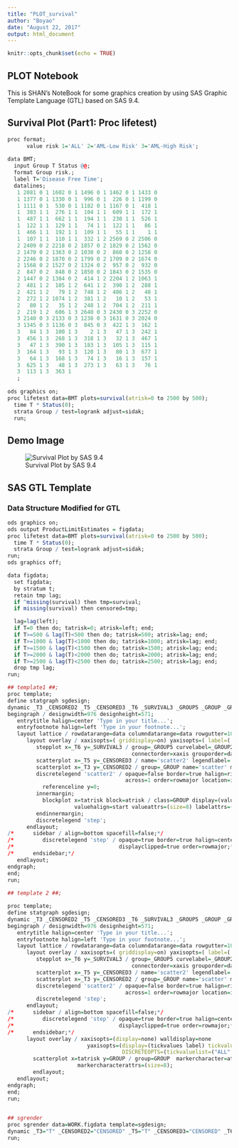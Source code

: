 ---
title: "PLOT_survival"
author: "Boyao"
date: "August 22, 2017"
output: html_document
---

```{r setup, include=FALSE}
knitr::opts_chunk$set(echo = TRUE)
```

## PLOT Notebook

This is SHAN's NoteBook for some graphics creation by using SAS Graphic Template Language (GTL) based on SAS 9.4. 

## Survival Plot (Part1: Proc lifetest)
```{r egine = 'sas',engine.path="C:/Program Files/SASHome/SASFoundation/9.4/sas.exe", eval = FALSE, hilang = 'sas'}

proc format;
      value risk 1='ALL' 2='AML-Low Risk' 3='AML-High Risk';
    
data BMT;
  input Group T Status @@;
  format Group risk.;
  label T='Disease Free Time';
  datalines;
   1 2081 0 1 1602 0 1 1496 0 1 1462 0 1 1433 0  
   1 1377 0 1 1330 0 1  996 0 1  226 0 1 1199 0
   1 1111 0 1  530 0 1 1182 0 1 1167 0 1  418 1
   1  383 1 1  276 1 1  104 1 1  609 1 1  172 1
   1  487 1 1  662 1 1  194 1 1  230 1 1  526 1
   1  122 1 1  129 1 1   74 1 1  122 1 1   86 1
   1  466 1 1  192 1 1  109 1 1   55 1 1    1 1
   1  107 1 1  110 1 1  332 1 2 2569 0 2 2506 0
   2 2409 0 2 2218 0 2 1857 0 2 1829 0 2 1562 0
   2 1470 0 2 1363 0 2 1030 0 2  860 0 2 1258 0
   2 2246 0 2 1870 0 2 1799 0 2 1709 0 2 1674 0
   2 1568 0 2 1527 0 2 1324 0 2  957 0 2  932 0
   2  847 0 2  848 0 2 1850 0 2 1843 0 2 1535 0
   2 1447 0 2 1384 0 2  414 1 2 2204 1 2 1063 1
   2  481 1 2  105 1 2  641 1 2  390 1 2  288 1
   2  421 1 2   79 1 2  748 1 2  486 1 2   48 1
   2  272 1 2 1074 1 2  381 1 2   10 1 2   53 1
   2   80 1 2   35 1 2  248 1 2  704 1 2  211 1
   2  219 1 2  606 1 3 2640 0 3 2430 0 3 2252 0
   3 2140 0 3 2133 0 3 1238 0 3 1631 0 3 2024 0
   3 1345 0 3 1136 0 3  845 0 3  422 1 3  162 1
   3   84 1 3  100 1 3    2 1 3   47 1 3  242 1
   3  456 1 3  268 1 3  318 1 3   32 1 3  467 1
   3   47 1 3  390 1 3  183 1 3  105 1 3  115 1
   3  164 1 3   93 1 3  120 1 3   80 1 3  677 1
   3   64 1 3  168 1 3   74 1 3   16 1 3  157 1
   3  625 1 3   48 1 3  273 1 3   63 1 3   76 1
   3  113 1 3  363 1
   ;
   
ods graphics on;
proc lifetest data=BMT plots=survival(atrisk=0 to 2500 by 500);
  time T * Status(0);
  strata Group / test=logrank adjust=sidak;
  run;

```

## Demo Image

![Survival Plot by SAS 9.4](figures/survival.png)

## SAS GTL Template

### Data Structure Modified for GTL

```{r egine = 'sas',engine.path="C:/Program Files/SASHome/SASFoundation/9.4/sas.exe", eval = FALSE, hilang = 'sas'}
ods graphics on;
ods output ProductLimitEstimates = figdata; 
proc lifetest data=BMT plots=survival(atrisk=0 to 2500 by 500);
  time T * Status(0);
  strata Group / test=logrank adjust=sidak;
run;
ods graphics off;

data figdata;
  set figdata;
  by stratum t;
  retain tmp lag;
  if ^missing(survival) then tmp=survival;
  if missing(survival) then censored=tmp;

  lag=lag(left);
  if T=0 then do; tatrisk=0; atrisk=left; end;
  if T>=500 & lag(T)<500 then do; tatrisk=500; atrisk=lag; end;
  if T>=1000 & lag(T)<1000 then do; tatrisk=1000; atrisk=lag; end;
  if T>=1500 & lag(T)<1500 then do; tatrisk=1500; atrisk=lag; end;
  if T>=2000 & lag(T)<2000 then do; tatrisk=2000; atrisk=lag; end;  
  if T>=2500 & lag(T)<2500 then do; tatrisk=2500; atrisk=lag; end;
  drop tmp lag;
run;

```




```{r egine = 'sas',engine.path="C:/Program Files/SASHome/SASFoundation/9.4/sas.exe", eval = FALSE, hilang = 'sas'}

## template1 ##;
proc template;
define statgraph sgdesign;
dynamic _T3 _CENSORED2 _T5 _CENSORED3 _T6 _SURVIVAL3 _GROUP5 _GROUP _GROUP2;
begingraph / designwidth=976 designheight=571;
   entrytitle halign=center 'Type in your title...';
   entryfootnote halign=left 'Type in your footnote...';
   layout lattice / rowdatarange=data columndatarange=data rowgutter=10 columngutter=10;
      layout overlay / xaxisopts=( griddisplay=on) yaxisopts=( label=('Survival Probability'));
         stepplot x=_T6 y=_SURVIVAL3 / group=_GROUP5 curvelabel=_GROUP2 name='step' display=(markers) 
                                       connectorder=xaxis grouporder=data clusterwidth=0.5;
         scatterplot x=_T5 y=_CENSORED3 / name='scatter2' legendlabel='Censored' markerattrs=(symbol=PLUS );
         scatterplot x=_T3 y=_CENSORED2 / group=_GROUP name='scatter' markerattrs=(symbol=PLUS );
         discretelegend 'scatter2' / opaque=false border=true halign=right valign=top displayclipped=true 
                                     across=1 order=rowmajor location=inside;
		   referenceline y=0;
         innermargin;
           blockplot x=tatrisk block=atrisk / class=GROUP display=(values label)
                     valuehalign=start valueattrs=(size=8) labelattrs=(size=8);
         endinnermargin;
         discretelegend 'step';
      endlayout;
/*      sidebar / align=bottom spacefill=false;*/
/*         discretelegend 'step' / opaque=true border=true halign=center valign=center title='Group:' */
/*                                 displayclipped=true order=rowmajor;*/
/*      endsidebar;*/
   endlayout;
endgraph;
end;
run;
                     
## template 2 ##;

proc template;
define statgraph sgdesign;
dynamic _T3 _CENSORED2 _T5 _CENSORED3 _T6 _SURVIVAL3 _GROUP5 _GROUP _GROUP2;
begingraph / designwidth=976 designheight=571;
   entrytitle halign=center 'Type in your title...';
   entryfootnote halign=left 'Type in your footnote...';
   layout lattice / rowdatarange=data columndatarange=data rowgutter=10 columngutter=10 rowweights=(0.87 0.13);
      layout overlay / xaxisopts=( griddisplay=on) yaxisopts=( label=('Survival Probability'));
         stepplot x=_T6 y=_SURVIVAL3 / group=_GROUP5 curvelabel=_GROUP2 name='step' display=(markers) 
                                       connectorder=xaxis grouporder=data clusterwidth=0.5;
         scatterplot x=_T5 y=_CENSORED3 / name='scatter2' legendlabel='Censored' markerattrs=(symbol=PLUS );
         scatterplot x=_T3 y=_CENSORED2 / group=_GROUP name='scatter' markerattrs=(symbol=PLUS );
         discretelegend 'scatter2' / opaque=false border=true halign=right valign=top displayclipped=true 
                                     across=1 order=rowmajor location=inside;
         discretelegend 'step';
      endlayout;
/*      sidebar / align=bottom spacefill=false;*/
/*         discretelegend 'step' / opaque=true border=true halign=center valign=center title='Group:' */
/*                                 displayclipped=true order=rowmajor;*/
/*      endsidebar;*/
	  layout overlay / xaxisopts=(display=none) walldisplay=none
                         yaxisopts=(display=(tickvalues label) tickvalueattrs=(size=8) type = discrete
                                    DISCRETEOPTS=(tickvaluelist=("ALL" "AML-High Risk" "AML-Low Risk") tickvaluefitpolicy=none));
	    scatterplot x=tatrisk y=GROUP / group=GROUP  markercharacter=atrisk
                      markercharacterattrs=(size=8);
        endlayout;
   endlayout;
endgraph;
end;
run;
                     

## sgrender
proc sgrender data=WORK.figdata template=sgdesign;
dynamic _T3="T" _CENSORED2="CENSORED" _T5="T" _CENSORED3="CENSORED" _T6="T" _SURVIVAL3="SURVIVAL" _GROUP5="GROUP" _GROUP="GROUP" _GROUP2="GROUP";
run;

```


